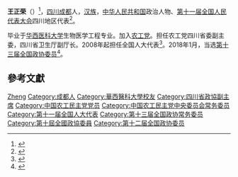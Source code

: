 '''王正荣'''（{{bd|1955年|2月||catIdx=Wang王}}）<ref>{{Cite web|title=王正荣同志简历-王正荣,简历-四川新闻|url=http://scnews.newssc.org/system/2013/01/27/013716286.shtml|accessdate=2019-09-19|work=scnews.newssc.org|archive-date=2013-02-01|archive-url=https://web.archive.org/web/20130201143339/http://scnews.newssc.org/system/2013/01/27/013716286.shtml|dead-url=no}}</ref>，[[四川|四川]][[成都|成都]]人，[[汉族|汉族]]，[[中华人民共和国|中华人民共和国]]政治人物、[[第十一届全国人民代表大会|第十一届全国人民代表大会]]四川地区代表<ref>{{cite web|author=新华网|title=第十一届全国人大代表|url=http://news.xinhuanet.com/ziliao/2008-03/03/content_7708230.htm?node=36628|publisher=新华网|accessdate=2014-01-07|archive-date=2014-01-10|archive-url=https://web.archive.org/web/20140110211415/http://news.xinhuanet.com/ziliao/2008-03/03/content_7708230.htm?node=36628|dead-url=no}}</ref>。

毕业于[[华西医科大学|华西医科大学]]生物医学工程专业。加入[[农工党|农工党]]。担任农工党四川省委副主委，四川省卫生厅副厅长。2008年起担任全国人大代表<ref>{{cite news|title=全国人大代表信息-王正荣|url= http://210.82.31.1:8084/delegate/viewDelegate.action?dbid=112122|accessdate=2013-04-05|newspaper=全国人大网}}</ref>。2018年1月，当选[[中国人民政治协商会议第十三届全国委员会委员名单|第十三届全国政协委员]]<ref>{{Cite web|url=http://sports.163.com/18/0126/06/D92BRKK400051C89.html|title=中国人民政治协商会议第十三届全国委员会委员名单|accessdate=2018-01-26|last=|work=网易|archive-url=https://web.archive.org/web/20180127143232/http://sports.163.com/18/0126/06/D92BRKK400051C89.html|archive-date=2018-01-27|dead-url=yes}}</ref>。

== 參考文獻 ==
{{reflist}}

{{中国农工民主党第十四届中央委员会}}
{{中国农工民主党第十五届中央委员会}}
{{中国农工民主党第十六届中央委员会}}

{{Authority control}}
{{DEFAULTSORT:Wang王}}
[[Category:王姓|Zheng]]
[[Category:成都人|Category:成都人]]
[[Category:華西醫科大學校友|Category:華西醫科大學校友]]
[[Category:四川省政協副主席|Category:四川省政協副主席]]
[[Category:中国农工民主党党员|Category:中国农工民主党党员]]
[[Category:中国农工民主党中央委员会常务委员|Category:中国农工民主党中央委员会常务委员]]
[[Category:第十一届全国人大代表|Category:第十一届全国人大代表]]
[[Category:第十三届全国政协常务委员|Category:第十三届全国政协常务委员]]
[[Category:第十屆全國政協委員|Category:第十屆全國政協委員]]
[[Category:第十二届全国政协委员|Category:第十二届全国政协委员]]